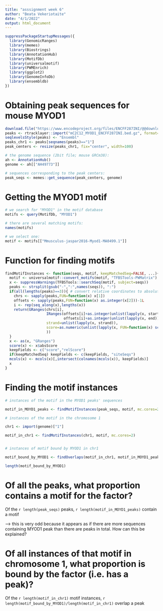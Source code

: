 ```yaml
---
title: "asssignment week 6"
author: "Beata Vekeriotaite"
date: "4/1/2022"
output: html_document
---
```


<!-- setwd("/home/bvekeriotait/public/BeataVekeriotaite/Bioinformatics course 2022/Practice/Assignments/materials2022/week06/") -->

```r
suppressPackageStartupMessages({
  library(GenomicRanges)
  library(memes)
  library(Biostrings)
  library(AnnotationHub)
  library(MotifDb)
  library(universalmotif)
  library(PWMEnrich)
  library(ggplot2)
  library(GenomeInfoDb)
  library(ensembldb)
})
```

# Obtaining peak sequences for mouse MYOD1

```r

download.file("https://www.encodeproject.org/files/ENCFF287INI/@@download/ENCFF287INI.bed.gz", "mC2C12_MYOD1_ENCFF287INI.bed.gz")
peaks <- rtracklayer::import("mC2C12_MYOD1_ENCFF287INI.bed.gz", format="NarrowPeak")
seqlevelsStyle(peaks) <- "Ensembl"
peaks_chr1 <- peaks[seqnames(peaks)=="1"]
peak_centers <- resize(peaks_chr1, fix="center", width=100)

# the genome sequence (2bit file; mouse GRCm38):
ah <- AnnotationHub()
genome <- ah[["AH49773"]]

# sequences corresponding to the peak centers:
peak_seqs <- memes::get_sequence(peak_centers, genome)

```

# Getting the MYOD1 motif

```r
# we search for "MYOD1" in the motif database
motifs <- query(MotifDb, "MYOD1")

# there are several matching motifs:
names(motifs)

# we select one:
motif <- motifs[["Mmusculus-jaspar2016-Myod1-MA0499.1"]]

```

# Function for finding motifs

```r

findMotifInstances <- function(seqs, motif, keepMatchedSeq=FALSE, ...){
  motif <- universalmotif::convert_motifs(motif, "TFBSTools-PWMatrix")
  x <- suppressWarnings(TFBSTools::searchSeq(motif, subject=seqs))
  peaks <- strsplit(gsub("-",":",names(seqs)), ":")
  if(all(lengths(peaks)==3)){ # convert relative coordinates to absolute
    chrs <- sapply(peaks,FUN=function(x) x[1])
    offsets <- sapply(peaks,FUN=function(x) as.integer(x[2]))-1L
    i <- rep(seq_along(x),lengths(x))
    return(GRanges(chrs[i], 
                   IRanges(offsets[i]+as.integer(unlist(lapply(x, start))),
                           offsets[i]+as.integer(unlist(lapply(x, end)))),
                   strand=unlist(lapply(x, strand)),
                   score=as.numeric(unlist(lapply(x, FUN=function(x) score(x))))
                   ))
  }
  x <- as(x, "GRanges")
  score(x) <- x$absScore
  keepFields <- c("score","relScore")
  if(keepMatchedSeq) keepFields <- c(keepFields, "siteSeqs")
  mcols(x) <- mcols(x)[,intersect(colnames(mcols(x)), keepFields)]
  x
}

```

# Finding the motif instances

```r

# instances of the motif in the MYOD1 peaks' sequences

motif_in_MOYD1_peaks <- findMotifInstances(peak_seqs, motif, mc.cores=2)

# instances of the motif in the chromosome 1

chr1 <- import(genome)["1"]

motif_in_chr1 <- findMotifInstances(chr1, motif, mc.cores=2)


# instances of motif bound by MYOD1 in chr1

motif_bound_by_MYOD1 <- findOverlaps(motif_in_chr1, motif_in_MOYD1_peaks)

length(motif_bound_by_MYOD1)

```

# Of all the peaks, what proportion contains a motif for the factor?

Of the `r length(peak_seqs)` peaks, `r length(motif_in_MOYD1_peaks)` contain a motif

--> this is very odd because it appears as if there are more sequences containing MYOD1 peak than there are peaks in total. How can this be explained? 


# Of all instances of that motif in chromosome 1, what proportion is bound by the factor (i.e. has a peak)?

Of the `r length(motif_in_chr1)` motif instances, `r length(motif_bound_by_MYOD1)/length(motif_in_chr1)` overlap a peak

